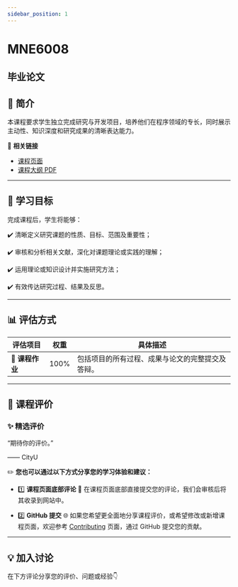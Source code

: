 ```yaml
---
sidebar_position: 1
---
```


# MNE6008
## 毕业论文

## **📘 简介**
本课程要求学生独立完成研究与开发项目，培养他们在程序领域的专长，同时展示主动性、知识深度和研究成果的清晰表达能力。

🔗 **相关链接**
- [课程页面](https://www.cityu.edu.hk/catalogue/pg/202425/course/MNE6008.htm)
- [课程大纲 PDF](https://www.cityu.edu.hk/catalogue/pg/202425/course/MNE6008.pdf)

---

## **🎯 学习目标**

完成课程后，学生将能够：

✔️ 清晰定义研究课题的性质、目标、范围及重要性；

✔️ 审核和分析相关文献，深化对课题理论或实践的理解；

✔️ 运用理论或知识设计并实施研究方法；

✔️ 有效传达研究过程、结果及反思。

---

## **📊 评估方式**

| **评估项目**           | **权重** | **具体描述**                                                                                       |
|-----------------------|---------|---------------------------------------------------------------------------------------------------|
| **📖 课程作业**         | 100%    | 包括项目的所有过程、成果与论文的完整提交及答辩。                                                    |

---

## **💬 课程评价**

### ✨ **精选评价**
<div className={commentStyles.commentBox}>
    <p className={commentStyles.commentText}>
        “期待你的评价。”
    </p>
    <p className={commentStyles.commentAuthor}>—— CityU</p>
</div>

✏️ **您也可以通过以下方式分享您的学习体验和建议：**

- 1️⃣ **课程页面底部评论**
💬 在课程页面底部直接提交您的评论，我们会审核后将其收录到网站中。

- 2️⃣ **GitHub 提交**
🌐 如果您希望更全面地分享课程评价，或希望修改或新增课程页面，欢迎参考 [Contributing](/contributing) 页面，通过 GitHub 提交您的贡献。

---

## **💡 加入讨论**

在下方评论分享您的评价、问题或经验👇
<Utterances />